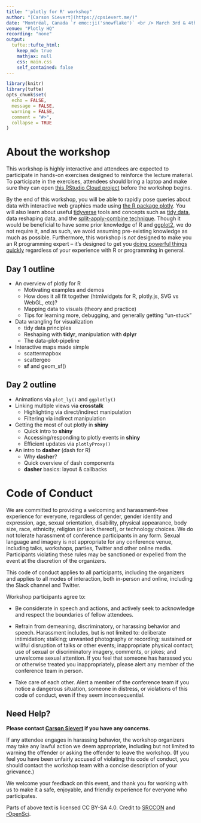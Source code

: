 ```yaml
---
title: "'plotly for R' workshop"
author: "[Carson Sievert](https://cpsievert.me/)"
date: "Montréal, Canada `r emo::ji('snowflake')` <br /> March 3rd & 4th, 2018"
venue: "Plotly HQ"
recording: "none"
output: 
  tufte::tufte_html:
    keep_md: true
    mathjax: null
    css: main.css
    self_contained: false
---
```


```r
library(knitr)
library(tufte)
opts_chunk$set(
  echo = FALSE,
  message = FALSE,
  warning = FALSE,
  comment = "#>",
  collapse = TRUE
)
```


# About the workshop

This workshop is highly interactive and attendees are expected to participate in hands-on exercises designed to reinforce the lecture material. To participate in the exercises, attendees should bring a laptop and make sure they can open [this RStudio Cloud project](https://rstudio.cloud/project/14090) before the workshop begins.

By the end of this workshop, you will be able to rapidly pose queries about data with interactive web graphics made using [the R package plotly](https://plot.ly/r/). You will also learn about useful [tidyverse](https://www.tidyverse.org/) tools and concepts such as [tidy data](https://cran.r-project.org/web/packages/tidyr/vignettes/tidy-data.html), data reshaping data, and the [split-apply-combine technique](https://www.jstatsoft.org/article/view/v040i01). Though it would be beneficial to have some prior knowledge of R and [ggplot2](http://ggplot2.tidyverse.org/), we do not require it, and as such, we avoid assuming pre-existing knowledge as much as possible. Furthermore, this workshop is _not_ designed to make you an R programming expert -- it's designed to get you [doing powerful things quickly](http://varianceexplained.org/r/teach-hard-way/) regardless of your experience with R or programming in general.

## Day 1 outline

* An overview of plotly for R
  * Motivating examples and demos
  * How does it all fit together (htmlwidgets for R, plotly.js, SVG vs WebGL, etc)?
  * Mapping data to visuals (theory and practice)
  * Tips for learning more, debugging, and generally getting "un-stuck"
* Data wrangling for visualization
  * tidy data principles
  * Reshaping with **tidyr**, manipulation with **dplyr**
  * The data-plot-pipeline
* Interactive maps made simple
  * scattermapbox
  * scattergeo
  * **sf** and geom_sf()

## Day 2 outline

* Animations via `plot_ly()` and `ggplotly()`
* Linking multiple views via **crosstalk**
  * Highlighting via direct/indirect manipulation
  * Filtering via indirect manipulation
* Getting the most of out plotly in **shiny**
  * Quick intro to **shiny**
  * Accessing/responding to plotly events in **shiny**
  * Efficient updates via `plotlyProxy()`
* An intro to **dasher** (dash for R)
  * Why **dasher**?
  * Quick overview of dash components
  * **dasher** basics: layout & callbacks

# Code of Conduct

We are committed to providing a welcoming and harassment-free experience for everyone, regardless of gender, gender identity and expression, age, sexual orientation, disability, physical appearance, body size, race, ethnicity, religion (or lack thereof), or technology choices. We do not tolerate harassment of conference participants in any form. Sexual language and imagery is not appropriate for any conference venue, including talks, workshops, parties, Twitter and other online media. Participants violating these rules may be sanctioned or expelled from the event at the discretion of the organizers.

This code of conduct applies to all participants, including the organizers and applies to all modes of interaction, both in-person and online, including the Slack channel and Twitter.

Workshop participants agree to:

* Be considerate in speech and actions, and actively seek to acknowledge and respect the boundaries of fellow attendees.

* Refrain from demeaning, discriminatory, or harassing behavior and speech. Harassment includes, but is not limited to: deliberate intimidation; stalking; unwanted photography or recording; sustained or willful disruption of talks or other events; inappropriate physical contact; use of sexual or discriminatory imagery, comments, or jokes; and unwelcome sexual attention. If you feel that someone has harassed you or otherwise treated you inappropriately, please alert any member of the conference team in person.

* Take care of each other. Alert a member of the conference team if you notice a dangerous situation, someone in distress, or violations of this code of conduct, even if they seem inconsequential.

## Need Help?

<b>Please contact [Carson Sievert](mailto:cpsievert1@gmail.com) if you have any concerns.</b>

If any attendee engages in harassing behavior, the workshop organizers may take any lawful action we deem appropriate, including but not limited to warning the offender or asking the offender to leave the workshop. (If you feel you have been unfairly accused of violating this code of conduct, you should contact the workshop team with a concise description of your grievance.)

We welcome your feedback on this event, and thank you for working with us to make it a safe, enjoyable, and friendly experience for everyone who participates.

Parts of above text is licensed CC BY-SA 4.0. Credit to [SRCCON](https://srccon.org) and [rOpenSci](http://textworkshop17.ropensci.org/).
